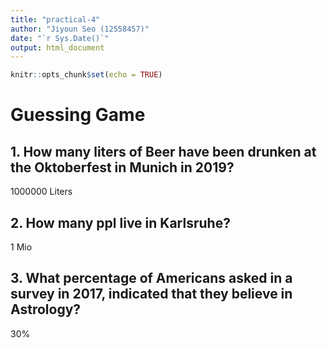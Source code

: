 ```yaml
---
title: "practical-4"
author: "Jiyoun Seo (12558457)"
date: "`r Sys.Date()`"
output: html_document
---
```


```r
knitr::opts_chunk$set(echo = TRUE)
```

# Guessing Game
## 1. How many liters of Beer have been drunken at the Oktoberfest in Munich in 2019?
1000000 Liters

## 2. How many ppl live in Karlsruhe?
1 Mio

## 3. What percentage of Americans asked in a survey in 2017, indicated that they believe in Astrology?
30%
